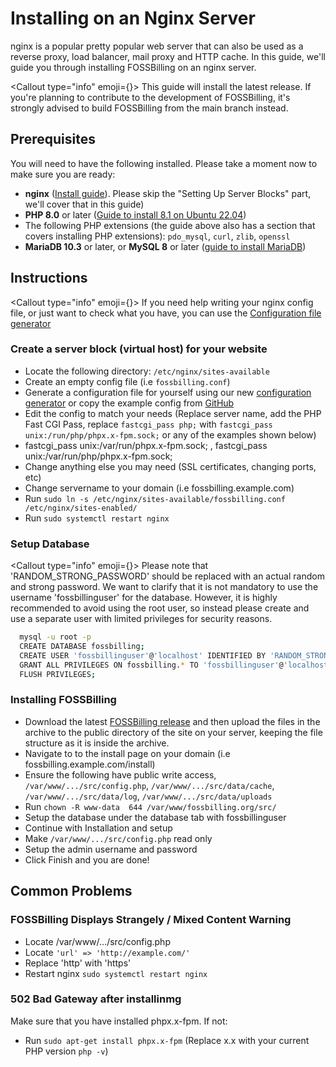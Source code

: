 
# <FontAwesomeIcon icon={faServer} /> Installing on an Nginx Server
nginx is a popular pretty popular web server that can also be used as a reverse proxy, load balancer, mail proxy and HTTP cache. In this guide, we'll guide you through installing FOSSBilling on an nginx server.

<Callout type="info" emoji={<FontAwesomeIcon icon={faCircleInfo} />}>
  This guide will install the latest release. If you're planning to contribute to the development of FOSSBilling, it's strongly advised to build FOSSBilling from the main branch instead.
</Callout>

## Prerequisites
You will need to have the following installed. Please take a moment now to make sure you are ready:
* **nginx** ([Install guide](https://www.digitalocean.com/community/tutorial_collections/how-to-install-nginx)). Please skip the "Setting Up Server Blocks" part, we'll cover that in this guide)
* **PHP 8.0** or later ([Guide to install 8.1 on Ubuntu 22.04](https://www.digitalocean.com/community/tutorials/how-to-install-php-8-1-and-set-up-a-local-development-environment-on-ubuntu-22-04))
* The following PHP extensions (the guide above also has a section that covers installing PHP extensions): `pdo_mysql`, `curl`, `zlib`, `openssl`
* **MariaDB 10.3** or later, or **MySQL 8** or later ([guide to install MariaDB](https://www.digitalocean.com/community/tutorial_collections/how-to-install-mariadb)) 

## Instructions

<Callout type="info" emoji={<FontAwesomeIcon icon={faCircleInfo} />}>
  If you need help writing your nginx config file, or just want to check what you have, you can use the [Configuration file generator](https://config.fossbilling.org/)
</Callout>

### Create a server block (virtual host) for your website
* Locate the following directory: `/etc/nginx/sites-available`
* Create an empty config file (i.e `fossbilling.conf`)
* Generate a configuration file for yourself using our new [configuration generator](https://config.fossbilling.org) or copy the example config from [GitHub](https://github.com/FOSSBilling/FOSSBilling/blob/main/data/nginx.conf)
* Edit the config to match your needs (Replace server name, add the PHP Fast CGI Pass, replace `fastcgi_pass php;` with `fastcgi_pass unix:/run/php/phpx.x-fpm.sock;` or any of the examples shown below)
* fastcgi_pass unix:/var/run/phpx.x-fpm.sock; , fastcgi_pass unix:/var/run/php/phpx.x-fpm.sock;
* Change anything else you may need (SSL certificates, changing ports, etc)
* Change servername to your domain (i.e fossbilling.example.com)
* Run `sudo ln -s /etc/nginx/sites-available/fossbilling.conf /etc/nginx/sites-enabled/`
* Run `sudo systemctl restart nginx`

### Setup Database


<Callout type="info" emoji={<FontAwesomeIcon icon={faTriangleExclamation} />}>
    Please note that 'RANDOM_STRONG_PASSWORD' should be replaced with an actual random and strong password.
    We want to clarify that it is not mandatory to use the username 'fossbillinguser' for the database. However, it is highly recommended to avoid using the root user, so instead please create and use a separate user with limited privileges for security reasons.
</Callout>

```bash filename="bash"
  mysql -u root -p
  CREATE DATABASE fossbilling;
  CREATE USER 'fossbillinguser'@'localhost' IDENTIFIED BY 'RANDOM_STRONG_PASSWORD';
  GRANT ALL PRIVILEGES ON fossbilling.* TO 'fossbillinguser'@'localhost';
  FLUSH PRIVILEGES;
```

### Installing FOSSBilling
* Download the latest [FOSSBilling release](https://fossbilling.org/downloads/stable) and then upload the files in the archive to the public directory of the site on your server, keeping the file structure as it is inside the archive.  
* Navigate to  to the install page on your domain (i.e fossbilling.example.com/install) 
* Ensure the following have public write access, `/var/www/.../src/config.php`, `/var/www/.../src/data/cache`, `/var/www/.../src/data/log`, `/var/www/.../src/data/uploads`
* Run `chown -R www-data  644 /var/www/fossbilling.org/src/`
* Setup the database under the database tab with fossbillinguser
* Continue with Installation and setup
* Make `/var/www/.../src/config.php` read only
* Setup the admin username and password
* Click Finish and you are done!

## Common Problems

### FOSSBilling Displays Strangely / Mixed Content Warning
* Locate /var/www/.../src/config.php
* Locate `'url' => 'http://example.com/'` 
* Replace 'http' with 'https'
* Restart nginx ` sudo systemctl restart nginx ` 

### 502 Bad Gateway after installinmg
Make sure that you have installed phpx.x-fpm. If not:
* Run `sudo apt-get install phpx.x-fpm` (Replace x.x with your current PHP version `php -v`)